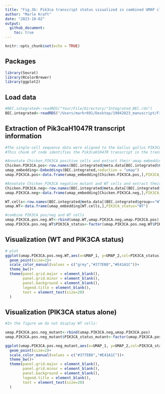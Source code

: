 ```yaml
---
title: "Fig.3b: Pik3ca transcript status visualized in combined UMAP clustering. "
author: "Marle Kraft"
date: "2023-10-02"
output:
  github_document:
    toc: true
---
```


```r
knitr::opts_chunk$set(echo = TRUE)
```

## Packages
```r
library(Seurat)
library(RColorBrewer)
library(ggplot2)
```

## Load data
```r
#BEC.integrated<-readRDS("Your/File/Directory/"Integrated_BEC.rds")
BEC.integrated<-readRDS("/Users/markr691/Desktop/19042023_manuscript/Finalize manuscript/BEC.dat.rds")
```

## Extraction of Pik3caH1047R transcript information
```r
#The single-cell sequence data were aligned to the Gallus gallus PIK3CA sequence (National Center for Biotechnology Information [NCBI] nucleotide sequence ID: NM_001004410) and its transcript was named "Chicken_PIK3CA" in our dataset
#This chunk of code identifies the Pik3caH1047R transcript in the transgenic mice, encoded by G. gallus Pik3ca

#Annotate Chicken_PIK3CA positive cells and extract their umap embedding information
Chicken.PIK3CA.pos<-row.names(BEC.integrated@meta.data[BEC.integrated$Chicken_PIK3CA>0,])
umap_embedding<-Embeddings(BEC.integrated,reduction = "umap")
umap.PIK3CA.pos<-data.frame(umap_embedding[Chicken.PIK3CA.pos,],PIK3CA_status="PIK3CA_positive")

#Annotate Chicken_PIK3CA negative mutant and WT cells and extract their umap embedding information
Chicken.PIK3CA.neg<-row.names(BEC.integrated@meta.data[(BEC.integrated$Chicken_PIK3CA==0) &(BEC.integrated$group!="WT"),])
umap.PIK3CA.neg<-data.frame(umap_embedding[Chicken.PIK3CA.neg,],PIK3CA_status="PIK3CA_negative")

WT.cells<-row.names(BEC.integrated@meta.data[(BEC.integrated$group=="WT"),])
umap.WT<-data.frame(umap_embedding[WT.cells,],PIK3CA_status="WT")

#combine PIK3CA pos/neg and WT cells
umap.PIK3CA.pos.neg.WT<-rbind(umap.WT,umap.PIK3CA.neg,umap.PIK3CA.pos)
umap.PIK3CA.pos.neg.WT$PIK3CA_status<-factor(umap.PIK3CA.pos.neg.WT$PIK3CA_status,levels=c("WT","PIK3CA_negative","PIK3CA_positive"))

```

## Visualization (WT and PIK3CA status)
```r
# plot
ggplot(umap.PIK3CA.pos.neg.WT,aes(x=UMAP_1, y=UMAP_2,col=PIK3CA_status))+
  geom_point(size=2)+
  scale_color_manual(values = c("grey","#377EB8","#E41A1C"))+
  theme_bw()+
  theme(panel.grid.major = element_blank(), 
        panel.grid.minor = element_blank(),
        panel.background = element_blank(), 
        legend.title = element_blank(),
        text = element_text(size=20)
  )
```

## Visualization (PIK3CA status alone)
```r
#In the figure we do not display WT cells:

umap.PIK3CA.pos.neg_mutant<-rbind(umap.PIK3CA.neg,umap.PIK3CA.pos)
umap.PIK3CA.pos.neg_mutant$PIK3CA_status_mutant<-factor(umap.PIK3CA.pos.neg_mutant$PIK3CA_status,levels=c("PIK3CA_negative","PIK3CA_positive"))

ggplot(umap.PIK3CA.pos.neg_mutant,aes(x=UMAP_1, y=UMAP_2,col=PIK3CA_status_mutant))+
  geom_point(size=2)+
  scale_color_manual(values = c("#377EB8","#E41A1C"))+
  theme_bw()+
  theme(panel.grid.major = element_blank(), 
        panel.grid.minor = element_blank(),
        panel.background = element_blank(), 
        legend.title = element_blank(),
        text = element_text(size=20)
  )
```